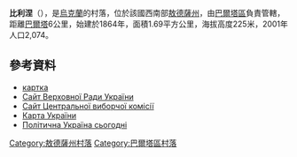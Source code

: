 {{coord|47|52|23|N|29|37|28|E|scale:30000|display=title}}

'''比利涅'''（{{lang-uk|Білине}}），是[[烏克蘭|烏克蘭]]的村落，位於該國西南部[[敖德薩州|敖德薩州]]，由[[巴爾塔區|巴爾塔區]]負責管轄，距離[[巴爾塔|巴爾塔]]6公里，始建於1864年，面積1.69平方公里，海拔高度225米，2001年人口2,074。

==參考資料==
*[http://gska2.rada.gov.ua/pls/z7502/A005?rdat1=01.03.2009&rf7571=23636 картка]{{dead link|date=2018年3月 |bot=InternetArchiveBot |fix-attempted=yes }}
* [https://web.archive.org/web/20110521215759/http://gska2.rada.gov.ua/ Сайт Верховної Ради України]
* [http://www.cvk.gov.ua/ Сайт Центральної виборчої комісії] {{Wayback|url=http://www.cvk.gov.ua/ |date=20101203204641 }}
* [http://maps.vlasenko.net/ Карта України] {{Wayback|url=http://maps.vlasenko.net/ |date=20160215103730 }}
* [https://web.archive.org/web/20090302105756/http://www.vlada.kiev.ua/fcontent.php?pacode=311 Політична Україна сьогодні]

{{DEFAULTSORT:Білине}}
[[Category:敖德薩州村落|Category:敖德薩州村落]]
[[Category:巴爾塔區村落|Category:巴爾塔區村落]]


{{Odessa-geo-stub}}
